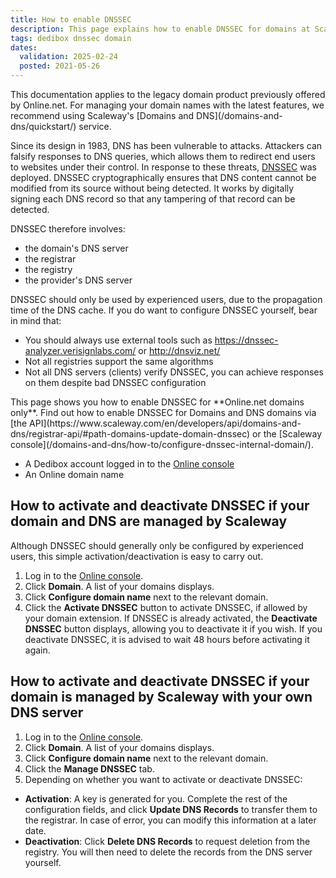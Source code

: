 ```yaml
---
title: How to enable DNSSEC
description: This page explains how to enable DNSSEC for domains at Scaleway Dedibox
tags: dedibox dnssec domain
dates:
  validation: 2025-02-24
  posted: 2021-05-26
---
```




<Message type="important">
  This documentation applies to the legacy domain product previously offered by Online.net. For managing your domain names with the latest features, we recommend using Scaleway's [Domains and DNS](/domains-and-dns/quickstart/) service.
</Message>

Since its design in 1983, DNS has been vulnerable to attacks. Attackers can falsify responses to DNS queries, which allows them to redirect end users to websites under their control. In response to these threats, [DNSSEC](https://www.icann.org/resources/pages/dnssec-what-is-it-why-important-2019-03-05-en) was deployed. DNSSEC cryptographically ensures that DNS content cannot be modified from its source without being detected. It works by digitally signing each DNS record so that any tampering of that record can be detected.

DNSSEC therefore involves:

  - the domain's DNS server
  - the registrar
  - the registry
  - the provider's DNS server

DNSSEC should only be used by experienced users, due to the propagation time of the DNS cache. If you do want to configure DNSSEC yourself, bear in mind that:

  - You should always use external tools such as https://dnssec-analyzer.verisignlabs.com/ or http://dnsviz.net/
  - Not all registries support the same algorithms
  - Not all DNS servers (clients) verify DNSSEC, you can achieve responses on them despite bad DNSSEC configuration

<Message type="important">
 This page shows you how to enable DNSSEC for **Online.net domains only**. Find out how to enable DNSSEC for Domains and DNS domains via [the API](https://www.scaleway.com/en/developers/api/domains-and-dns/registrar-api/#path-domains-update-domain-dnssec) or the [Scaleway console](/domains-and-dns/how-to/configure-dnssec-internal-domain/).
</Message>

<Requirements />

- A Dedibox account logged in to the [Online console](https://console.online.net)
- An Online domain name

## How to activate and deactivate DNSSEC if your domain and DNS are managed by Scaleway

Although DNSSEC should generally only be configured by experienced users, this simple activation/deactivation is easy to carry out.

1. Log in to the [Online console](https://console.online.net).
2. Click **Domain**. A list of your domains displays.
    <Lightbox image={image} alt="" />
3. Click **Configure domain name** next to the relevant domain.
4. Click the **Activate DNSSEC** button to activate DNSSEC, if allowed by your domain extension. If DNSSEC is already activated, the **Deactivate DNSSEC** button displays, allowing you to deactivate it if you wish.
    <Message type="note">
      If you deactivate DNSSEC, it is advised to wait 48 hours before activating it again.
    </Message>

## How to activate and deactivate DNSSEC if your domain is managed by Scaleway with your own DNS server

1. Log in to the [Online console](https://console.online.net).
2. Click **Domain**. A list of your domains displays.
3. Click **Configure domain name** next to the relevant domain.
4. Click the **Manage DNSSEC** tab.
    <Lightbox image={image2} alt="" />
5. Depending on whether you want to activate or deactivate DNSSEC:
  - **Activation**: A key is generated for you. Complete the rest of the configuration fields, and click **Update DNS Records** to transfer them to the registrar. In case of error, you can modify this information at a later date.
  - **Deactivation**: Click **Delete DNS Records** to request deletion from the registry. You will then need to delete the records from the DNS server yourself.


